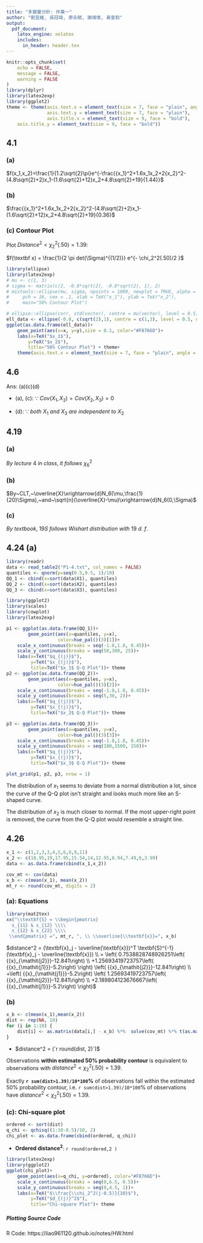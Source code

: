 ```yaml
---
title: "多變量分析: 作業一"
author: "劉昱維, 吳冠瑋, 廖永賦, 謝靖惟, 黃奎鈞"
output:
  pdf_document:
    latex_engine: xelatex
    includes:
      in_header: header.tex
---
```


```r
knitr::opts_chunk$set(
	echo = FALSE,
	message = FALSE,
	warning = FALSE
)
library(dplyr)
library(latex2exp)
library(ggplot2)
theme <- theme(axis.text.x = element_text(size = 7, face = "plain", angle = 30),
               axis.text.y = element_text(size = 7, face = "plain"),
               axis.title.x = element_text(size = 9, face = "bold"),
    axis.title.y = element_text(size = 9, face = "bold"))
```


4.1
----------------------
### (a)
$f(x_1,x_2)=\frac{1}{1.2\sqrt{2}\pi}e^{-\frac{{x_1}^2+1.6x_1x_2+2{x_2}^2-(4.8\sqrt{2}+2)x_1-(1.6\sqrt{2}+12)x_2+4.8\sqrt{2}+19}{1.44}}$

### (b)
$\frac{{x_1}^2+1.6x_1x_2+2{x_2}^2-(4.8\sqrt{2}+2)x_1-(1.6\sqrt{2}+12)x_2+4.8\sqrt{2}+19}{0.36}$

### (c) Contour Plot
Plot $Distance^2 < \chi_2^2(.50)=1.39$:

$f(\textbf x) = \frac{1}{2 \pi det(\Sigma)^{(1/2)}} e^{- \chi_2^2(.50)/2 }$

```r
library(ellipse)
library(latex2exp)
# mu <- c(1, 3)
# sigma <- matrix(c(2, -0.8*sqrt(2), -0.8*sqrt(2), 1), 2)
# mixtools::ellipse(mu, sigma, npoints = 1000, newplot = TRUE, alpha = 0.5,
#     pch = 16, cex = .1, xlab = TeX("x_1"), ylab = TeX("x_2"),
#     main="50% Contour Plot")

# ellipse::ellipse(corr, std(vector), centre = mu(vector), level = 0.5, npoints= 1000)
ell_data <- ellipse(-0.8, c(sqrt(2),1), centre = c(1,3), level = 0.5, npoints= 1000)
ggplot(as.data.frame(ell_data))+
    geom_point(aes(x=x, y=y),size = 0.1, color="#F8766D")+
    labs(x=TeX("$x_1$"), 
        y=TeX("$x_2$"), 
        title="50% Contour Plot") + theme+
    theme(axis.text.x = element_text(size = 7, face = "plain", angle = 0))
```

4.6
----------------------
Ans: (a)(c)(d)

- (a), (c): $\because ~Cov(X_1,X_2)=Cov(X_2,X_3)=0$

- (d): $\because ~both~X_1~and~X_3~are~independent~to~X_2$


4.19
------------------------

### (a)
$By~lecture~4~in~class,~it~follows~{\chi}^2_6$

### (b)
$By~CLT,~\overline{X}\xrightarrow{d}N_6(\mu,\frac{1}{20}\Sigma),~and~\sqrt{n}(\overline{X}-\mu)\xrightarrow{d}N_6(0,\Sigma)$

### (c)
$By~textbook,~19S~follows~Wishart~distribution~with~19~d.~f.$


4.24 (a)
----------------------
```r
library(readr)
data <- read_table2("P1-4.txt", col_names = FALSE)
quantiles <- qnorm(p=seq(0.5,9.5, 1)/10)
QQ_1 <- cbind(x=sort(data$X1), quantiles)
QQ_2 <- cbind(x=sort(data$X2), quantiles)
QQ_3 <- cbind(x=sort(data$X3), quantiles)
```

```r
library(ggplot2)
library(scales)
library(cowplot)
library(latex2exp)

p1 <- ggplot(as.data.frame(QQ_1))+
        geom_point(aes(x=quantiles, y=x), 
                   color=hue_pal()(3)[1])+
    scale_x_continuous(breaks = seq(-1.8,1.8, 0.45))+
    scale_y_continuous(breaks = seq(50,300, 25))+
    labs(x=TeX("$q_{(j)}$"),
         y=TeX("$x_{(j)}$"),
         title=TeX("$x_1$ Q-Q Plot"))+ theme
p2 <- ggplot(as.data.frame(QQ_2))+
        geom_point(aes(x=quantiles, y=x), 
                   color=hue_pal()(3)[2])+
    scale_x_continuous(breaks = seq(-1.8,1.8, 0.45))+
    scale_y_continuous(breaks = seq(5,30, 2))+
    labs(x=TeX("$q_{(j)}$"),
         y=TeX("$x_{(j)}$"),
         title=TeX("$x_2$ Q-Q Plot"))+ theme

p3 <- ggplot(as.data.frame(QQ_3))+
        geom_point(aes(x=quantiles, y=x), 
                   color=hue_pal()(3)[3])+
    scale_x_continuous(breaks = seq(-1.8,1.8, 0.45))+
    scale_y_continuous(breaks = seq(180,1500, 150))+
    labs(x=TeX("$q_{(j)}$"),
         y=TeX("$x_{(j)}$"),
         title=TeX("$x_3$ Q-Q Plot"))+ theme

plot_grid(p1, p2, p3, nrow = 1)
```


The distribution of $x_1$ seems to deviate from a normal distribution a lot, since the curve of the Q-Q plot isn't straight and looks much more like an S-shaped curve.

The distribution of $x_2$ is much closer to normal. If the most upper-right point is removed, the curve from the Q-Q plot would resemble a straight line.

4.26
------------------

```r
x_1 <- c(1,2,3,3,4,5,6,8,9,11)
x_2 <- c(18.95,19,17.95,15.54,14,12.95,8.94,7.49,6,3.99)
data <- as.data.frame(cbind(x_1,x_2))
```

```r
cov_mt <- cov(data)
x_b <- c(mean(x_1), mean(x_2))
mt_r <- round(cov_mt, digits = 2)
```

### (a): Equations

```r
library(mat2tex)
xx("\\textbf{S} = \\begin{pmatrix}
  s_{11} & s_{12} \\\\
  s_{12} & s_{22} \\\\
 \\end{pmatrix} =", mt_r, ", \\ \\overline{\\textbf{x}}=", x_b)
```


$distance^2 = (\textbf{x}_j - \overline{\textbf{x}})^T \textbf{S}^{-1} (\textbf{x}_j - \overline{\textbf{x}})
\\
= \left( 0.7538828748926251\left( {{x}_{\mathit{j2}}}-12.841\right) \\
+1.25693419723757\left( {{x}_{\mathit{j1}}}-5.2\right) \right) \left( {{x}_{\mathit{j2}}}-12.841\right) \\
+\left( {{x}_{\mathit{j1}}}-5.2\right) \left( 1.25693419723757\left( {{x}_{\mathit{j2}}}-12.841\right) \\
+2.189804123676667\left( {{x}_{\mathit{j1}}}-5.2\right) \right)$


### (b)
```r
x_b <- c(mean(x_1),mean(x_2))
dist <- rep(NA, 10)
for (i in 1:10) {
    dist[i] <- as.matrix(data[i,] - x_b) %*%  solve(cov_mt) %*% t(as.matrix(data[i,] - x_b))
}
```

- $distance^2 = (`r round(dist, 2)`)$

Observations **within estimated 50% probability contour ** is equivalent to observations with $distance^2 < \chi_2^2(.50) = 1.39$.

Exactly **`r sum(dist>1.39)/10*100`%** of observations fall within the estimated 50% probability contour, i.e. `r sum(dist>1.39)/10*100`% of observations have $distance^2 < \chi_2^2(.50) =1.39$.

### (c): Chi-square plot
```r
ordered <- sort(dist)
q_chi <- qchisq((1:10-0.5)/10, 2)
chi_plot <- as.data.frame(cbind(ordered, q_chi))
```

- **Ordered distance^2^**: `r round(ordered,2 )`

```r
library(latex2exp)
library(ggplot2)
ggplot(chi_plot)+
    geom_point(aes(x=q_chi, y=ordered), color="#F8766D")+
    scale_x_continuous(breaks = seq(0,6.5, 0.5))+
    scale_y_continuous(breaks = seq(0,4.5, 1))+
    labs(x=TeX("$\\frac{\\chi_2^2(j-0.5)}{10}$"),
         y=TeX("$d_{(j)}^2$"),
         title="Chi-square Plot")+ theme
```

##### Plotting Source Code
R Code: https://liao961120.github.io/notes/HW.html